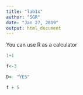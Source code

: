 ```yaml
---
title: "lab1x"
author: "SGR"
date: "Jan 27, 2019"
output: html_document
---
```



You can use R as a calculator

```r
1+1

f<-3

D<- "YES"
```

```r
f + 5
```


